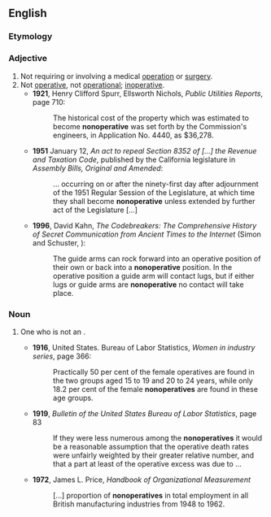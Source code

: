 ==English==

===Etymology===
{{prefix|en|non|operative}}

===Adjective===
{{en-adj|-}}

# Not requiring or involving a medical [[operation]] or [[surgery]].
# Not [[operative]], not [[operational]]; [[inoperative]].
#* '''1921''', Henry Clifford Spurr, Ellsworth Nichols, ''Public Utilities Reports'', page 710:
#*: The historical cost of the property which was estimated to become '''nonoperative''' was set forth by the Commission's engineers, in Application No. 4440, as $36,278.
#* '''1951''' January 12, ''An act to repeal Section 8352 of [...] the Revenue and Taxation Code'', published by the California legislature in ''Assembly Bills, Original and Amended'':
#*: ... occurring on or after the ninety-first day after adjournment of the 1951 Regular Session of the Legislature, at which time they shall become '''nonoperative''' unless extended by further act of the Legislature [...]
#* '''1996''', David Kahn, ''The Codebreakers: The Comprehensive History of Secret Communication from Ancient Times to the Internet'' (Simon and Schuster, {{ISBN|9781439103555}}):
#*: The guide arms can rock forward into an operative position of their own or back into a '''nonoperative''' position. In the operative position a guide arm will contact lugs, but if either lugs or guide arms are '''nonoperative''' no contact will take place.

===Noun===
{{en-noun}}

# {{lb|en|uncommon}} One who is not an {{l|en|operative||employee or worker}}.
#* '''1916''', United States. Bureau of Labor Statistics, ''Women in industry series'', page 366:
#*: Practically 50 per cent of the female operatives are found in the two groups aged 15 to 19 and 20 to 24 years, while only 18.2 per cent of the female '''nonoperatives''' are found in these age groups.
#* '''1919''', ''Bulletin of the United States Bureau of Labor Statistics'', page 83
#*: If they were less numerous among the '''nonoperatives''' it would be a reasonable assumption that the operative death rates were unfairly weighted by their greater relative number, and that a part at least of the operative excess was due to&nbsp;...
#* '''1972''', James L. Price, ''Handbook of Organizational Measurement''
#*: [...] proportion of '''nonoperatives''' in total employment in all British manufacturing industries from 1948 to 1962.